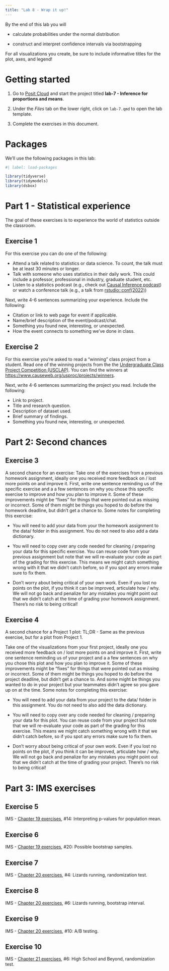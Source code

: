 ```yaml
---
title: "Lab 8 - Wrap it up!"
---
```


By the end of this lab you will

-   calculate probabilities under the normal distribution

-   construct and interpret confidence intervals via bootstrapping

For all visualizations you create, be sure to include informative titles for the plot, axes, and legend!

# Getting started

1.  Go to [Posit Cloud](https://posit.cloud/spaces/405361) and start the project titled **lab-7 - Inference for proportions and means**.

2.  Under the *Files* tab on the lower right, click on `lab-7.qmd` to open the lab template.

3.  Complete the exercises in this document.

# Packages

We'll use the following packages in this lab:

```r
#| label: load-packages

library(tidyverse)
library(tidymodels)
library(dsbox)
```

# Part 1 - Statistical experience

The goal of these exercises is to experience the world of statistics outside the classroom.

## Exercise 1

For this exercise you can do one of the following:

-   Attend a talk related to statistics or data science. To count, the talk must be at least 30 minutes or longer.
-   Talk with someone who uses statistics in their daily work. This could include a professor, professional in industry, graduate student, etc.
-   Listen to a statistics podcast (e.g., check out [Causal Inference podcast](https://casualinfer.libsyn.com/)) or watch a conference talk (e.g., a talk from [rstudio::conf(2022)](https://www.youtube.com/playlist?list=PL9HYL-VRX0oTOwqzVtL_q5T8MNrzn0mdH))

Next, write 4-6 sentences summarizing your experience. Include the following:

-   Citation or link to web page for event if applicable.
-   Name/brief description of the event/podcast/chat.
-   Something you found new, interesting, or unexpected.
-   How the event connects to something we've done in class.

## Exercise 2

For this exercise you're asked to read a "winning" class project from a student. Read one of the winning projects from the the [Undergraduate Class Project Competition (USCLAP)](https://www.causeweb.org/usproc/usclap). You can find the winners at <https://www.causeweb.org/usproc/projects/winners>.

Next, write 4-6 sentences summarizing the project you read. Include the following:

-   Link to project.
-   Title and research question.
-   Description of dataset used.
-   Brief summary of findings.
-   Something you found new, interesting, or unexpected.

# Part 2: Second chances

## Exercise 3

A second chance for an exercise: Take one of the exercises from a previous homework assignment, ideally one you received more feedback on / lost more points on and improve it. First, write one sentence reminding us of the specific exercise and a a few sentences on why you chose this specific exercise to improve and how you plan to improve it. Some of these improvements might be "fixes" for things that were pointed out as missing or incorrect. Some of them might be things you hoped to do before the homework deadline, but didn't get a chance to. Some notes for completing this exercise:

-   You will need to add your data from your the homework assignment to the data/ folder in this assignment. You do not need to also add a data dictionary.

-   You will need to copy over any code needed for cleaning / preparing your data for this specific exercise. You can reuse code from your previous assignment but note that we will re-evaluate your code as part of the grading for this exercise. This means we might catch something wrong with it that we didn't catch before, so if you spot any errors make sure to fix them.

-   Don't worry about being critical of your own work. Even if you lost no points on the plot, if you think it can be improved, articulate how / why. We will not go back and penalize for any mistakes you might point out that we didn't catch at the time of grading your homework assignment. There's no risk to being critical!

## Exercise 4

A second chance for a Project 1 plot: TL;DR - Same as the previous exercise, but for a plot from Project 1.

Take one of the visualizations from your first project, ideally one you received more feedback on / lost more points on and improve it. First, write one sentence reminding us of your project and a a few sentences on why you chose this plot and how you plan to improve it. Some of these improvements might be "fixes" for things that were pointed out as missing or incorrect. Some of them might be things you hoped to do before the project deadline, but didn't get a chance to. And some might be things you wanted to do in your project but your teammates didn't agree so you gave up on at the time. Some notes for completing this exercise:

-   You will need to add your data from your project to the data/ folder in this assignment. You do not need to also add the data dictionary.

-   You will need to copy over any code needed for cleaning / preparing your data for this plot. You can reuse code from your project but note that we will re-evaluate your code as part of the grading for this exercise. This means we might catch something wrong with it that we didn't catch before, so if you spot any errors make sure to fix them.

-   Don't worry about being critical of your own work. Even if you lost no points on the plot, if you think it can be improved, articulate how / why. We will not go back and penalize for any mistakes you might point out that we didn't catch at the time of grading your project. There's no risk to being critical!

# Part 3: IMS exercises

## Exercise 5

::: exercise
IMS - [Chapter 19 exercises](https://openintro-ims2.netlify.app/19-inference-one-mean#sec-chp19-exercises), #14: Interpreting p-values for population mean.
:::

## Exercise 6

::: exercise
IMS - [Chapter 19 exercises](https://openintro-ims2.netlify.app/19-inference-one-mean#sec-chp19-exercises), #20: Possible bootstrap samples.
:::

## Exercise 7

::: exercise
IMS - [Chapter 20 exercises](https://openintro-ims2.netlify.app/20-inference-two-means#sec-chp20-exercises), #4: Lizards running, randomization test.
:::

## Exercise 8

::: exercise
IMS - [Chapter 20 exercises](https://openintro-ims2.netlify.app/20-inference-two-means#sec-chp20-exercises), #6: Lizards running, bootstrap interval.
:::

## Exercise 9

::: exercise
IMS - [Chapter 20 exercises](https://openintro-ims2.netlify.app/20-inference-two-means#sec-chp20-exercises), #10: A/B testing.
:::

## Exercise 10

::: exercise
IMS - [Chapter 21 exercises](https://openintro-ims2.netlify.app/21-inference-paired-means#sec-chp21-exercises), #6: High School and Beyond, randomization test.
:::
